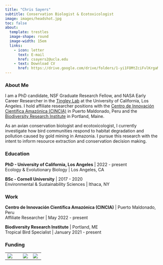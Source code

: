 ```yaml
---
title: "Chris Sayers"
subtitle: Conservation Biologist & Ecotoxicologist
image: images/headshot.jpg
toc: false
about: 
  template: trestles
  image-shape: round
  image-width: 15em
  links:
    - icon: letter
      text: E-mail
      href: csayers2@ucla.edu
    - text: Download CV
      href: https://drive.google.com/drive/folders/1-yi1FOMtZciFvlKrgaMcP2dqQ6fYQUpE?usp=sharing
---
```


### About Me

I am a PhD candidate, NSF Graduate Research Fellow, and NASA Early Career Researcher in the [Tingley Lab](https://www.morgantingley.com/) at the University of California, Los Angeles. I hold affiliate researcher positions with the [Centro de Innovación Científica Amazónica (CINCIA)](https://cincia.wfu.edu/en/) in Puerto Maldonado, Peru and the [Biodiversity Research Institute](https://briwildlife.org/) in Portland, Maine.

As an avian conservation biologist and ecotoxicologist, I currently investigate how bird communities respond to habitat degradation and pollution caused by gold mining in Amazonia. I pursue this research with the intent to inform resource extraction and conservation decision making.

### Education

**PhD - University of California, Los Angeles** \| 2022 - present**\
**Ecology & Evolutionary Biology \| Los Angeles, CA

**BSc - Cornell University** \| 2017 - 2020\
Environmental & Sustainability Sciences \| Ithaca, NY\

### Work

**Centro de Innovación Científica Amazónica (CINCIA)** \| Puerto Maldonado, Peru\
Affiliate Researcher \| May 2022 - present

**Biodiversity Research Institute** \| Portland, ME\
Tropical Bird Specialist \| January 2021 - present

### Funding

|                           |                          |                           |
|-------------------------------|--------------------|---------------------|
| ![](images/UCLA_Logo.png) | ![](images/NSF_Logo.png) | ![](images/NASA_Logo.png) |
